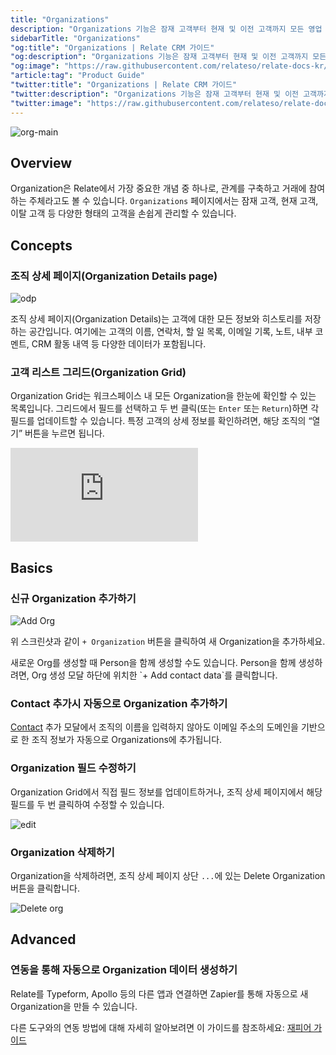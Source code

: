 ```yaml
---
title: "Organizations"
description: "Organizations 기능은 잠재 고객부터 현재 및 이전 고객까지 모든 영업 대상 조직을 효율적으로 관리할 수 있도록 도와줍니다."
sidebarTitle: "Organizations"
"og:title": "Organizations | Relate CRM 가이드"
"og:description": "Organizations 기능은 잠재 고객부터 현재 및 이전 고객까지 모든 영업 대상 조직을 효율적으로 관리할 수 있도록 도와줍니다."
"og:image": "https://raw.githubusercontent.com/relateso/relate-docs-kr/main/docs/images/features/orgs-main.png"
"article:tag": "Product Guide"
"twitter:title": "Organizations | Relate CRM 가이드"
"twitter:description": "Organizations 기능은 잠재 고객부터 현재 및 이전 고객까지 모든 영업 대상 조직을 효율적으로 관리할 수 있도록 도와줍니다."
"twitter:image": "https://raw.githubusercontent.com/relateso/relate-docs-kr/main/docs/images/features/orgs-main.png"
---
```


![org-main](/images/features/orgs-main.png)

## Overview
Organization은 Relate에서 가장 중요한 개념 중 하나로, 관계를 구축하고 거래에 참여하는 주체라고도 볼 수 있습니다. `Organizations` 페이지에서는 잠재 고객, 현재 고객, 이탈 고객 등 다양한 형태의 고객을 손쉽게 관리할 수 있습니다.

## Concepts

### 조직 상세 페이지(Organization Details page)

![odp](/images/features/org-detail-page.png)

조직 상세 페이지(Organization Details)는 고객에 대한 모든 정보와 히스토리를 저장하는 공간입니다. 여기에는 고객의 이름, 연락처, 할 일 목록, 이메일 기록, 노트, 내부 코멘트, CRM 활동 내역 등 다양한 데이터가 포함됩니다.

### 고객 리스트 그리드(Organization Grid)

Organization Grid는 워크스페이스 내 모든 Organization을 한눈에 확인할 수 있는 목록입니다. 그리드에서 필드를 선택하고 두 번 클릭(또는 `Enter` 또는 `Return`)하면 각 필드를 업데이트할 수 있습니다. 특정 고객의 상세 정보를 확인하려면, 해당 조직의 “열기” 버튼을 누르면 됩니다.

<div
  style={{
    position: "relative",
    paddingBottom: "69.74664679582713%",
    height: 0,
  }}
>
  <iframe
    video autoplay
    src="https://player.vimeo.com/video/859554941?h=f285908e2d&amp;badge=0&amp;autoplay=1;player_id=0&amp;app_id=58479"
    frameborder="0"
    allow="autoplay; fullscreen; picture-in-picture"
    title="Relate Reporting"
    webkitAllowFullScreen
    mozallowFullScreen
    allowFullScreen
    style={{
      position: "absolute",
      top: 0,
      left: 0,
      width: "100%",
      height: "100%",
    }}
  ></iframe>
</div>



## Basics

### 신규 Organization 추가하기
![Add Org](/images/features/add-new-org.png)

위 스크린샷과 같이 `+ Organization` 버튼을 클릭하여 새 Organization을 추가하세요.

<Tip>
  새로운 Org를 생성할 때 Person을 함께 생성할 수도 있습니다. Person을 함께 생성하려면, Org 생성 모달 하단에 위치한 `+ Add contact data`를 클릭합니다.
</Tip>

### Contact 추가시 자동으로 Organization 추가하기
[Contact](/features/people) 추가 모달에서 조직의 이름을 입력하지 않아도 이메일 주소의 도메인을 기반으로 한 조직 정보가 자동으로 Organizations에 추가됩니다.

### Organization 필드 수정하기
Organization Grid에서 직접 필드 정보를 업데이트하거나, 조직 상세 페이지에서 해당 필드를 두 번 클릭하여 수정할 수 있습니다.

![edit](/images/features/grid-edit.png)

### Organization 삭제하기
Organization을 삭제하려면, 조직 상세 페이지 상단 `...`에 있는 Delete Organization 버튼을 클릭합니다.

![Delete org](/images/features/delete-organization.png)

## Advanced

### 연동을 통해 자동으로 Organization 데이터 생성하기

Relate를 Typeform, Apollo 등의 다른 앱과 연결하면 Zapier를 통해 자동으로 새 Organization을 만들 수 있습니다.

다른 도구와의 연동 방법에 대해 자세히 알아보려면 이 가이드를 참조하세요: [재피어 가이드](/integrations/zapier)
